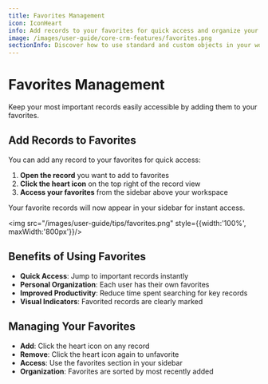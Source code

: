 ```yaml
---
title: Favorites Management
icon: IconHeart
info: Add records to your favorites for quick access and organize your most important data.
image: /images/user-guide/core-crm-features/favorites.png
sectionInfo: Discover how to use standard and custom objects in your workspace
---
```


# Favorites Management

Keep your most important records easily accessible by adding them to your favorites.

## Add Records to Favorites

You can add any record to your favorites for quick access:

1. **Open the record** you want to add to favorites
2. **Click the heart icon** on the top right of the record view
3. **Access your favorites** from the sidebar above your workspace

Your favorite records will now appear in your sidebar for instant access.

<img src="/images/user-guide/tips/favorites.png" style={{width:'100%', maxWidth:'800px'}}/>

## Benefits of Using Favorites

- **Quick Access**: Jump to important records instantly
- **Personal Organization**: Each user has their own favorites
- **Improved Productivity**: Reduce time spent searching for key records
- **Visual Indicators**: Favorited records are clearly marked

## Managing Your Favorites

- **Add**: Click the heart icon on any record
- **Remove**: Click the heart icon again to unfavorite
- **Access**: Use the favorites section in your sidebar
- **Organization**: Favorites are sorted by most recently added

<ArticleEditContent></ArticleEditContent>

